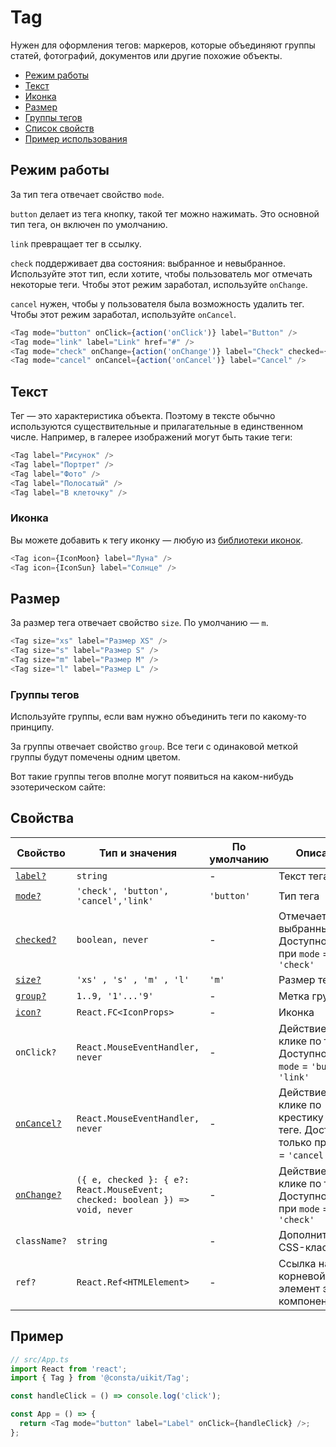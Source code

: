 
<!--info
description: Тег. Объединяет группы объектов: статьи, документы, фотографии.
-->

# Tag

Нужен для оформления тегов: маркеров, которые объединяют группы статей, фотографий,
документов или другие похожие объекты.

- [Режим работы](#режим-работы)
- [Текст](#текст)
- [Иконка](#иконка)
- [Размер](#размер)
- [Группы тегов](#группы-тегов)
- [Список свойств](#свойства)
- [Пример использования](#пример)

## Режим работы

За тип тега отвечает свойство `mode`.

`button` делает из тега кнопку, такой тег можно нажимать.
Это основной тип тега, он включен по умолчанию.

`link` превращает тег в ссылку.

`check` поддерживает два состояния: выбранное и невыбранное. Используйте этот тип,
если хотите, чтобы пользователь мог отмечать некоторые теги. Чтобы этот режим заработал,
используйте `onChange`.

`cancel` нужен, чтобы у пользователя была возможность удалить тег. Чтобы этот режим заработал,
используйте `onCancel`.

<TagExampleMode />

```ts
<Tag mode="button" onClick={action('onClick')} label="Button" />
<Tag mode="link" label="Link" href="#" />
<Tag mode="check" onChange={action('onChange')} label="Check" checked={false} />
<Tag mode="cancel" onCancel={action('onCancel')} label="Cancel" />
```

## Текст

Тег — это характеристика объекта. Поэтому в тексте обычно используются
существительные и прилагательные в единственном числе.
Например, в галерее изображений могут быть такие теги:

<TagExampleText />

```ts
<Tag label="Рисунок" />
<Tag label="Портрет" />
<Tag label="Фото" />
<Tag label="Полосатый" />
<Tag label="В клеточку" />
```

### Иконка

Вы можете добавить к тегу иконку — любую из [библиотеки иконок](?path=/story/components-icons--playground).

<TagExampleIcon />

```ts
<Tag icon={IconMoon} label="Луна" />
<Tag icon={IconSun} label="Солнце" />
```

## Размер

За размер тега отвечает свойство `size`. По умолчанию — `m`.

<TagExampleSize />

```ts
<Tag size="xs" label="Размер XS" />
<Tag size="s" label="Размер S" />
<Tag size="m" label="Размер M" />
<Tag size="l" label="Размер L" />
```

### Группы тегов

Используйте группы, если вам нужно объединить теги по какому-то принципу.

За группы отвечает свойство `group`. Все теги с одинаковой меткой группы будут
помечены одним цветом.

Вот такие группы тегов вполне могут появиться на каком-нибудь эзотерическом сайте:

<TagExampleGroup />

## Свойства

| Свойство                     | Тип и значения                                                                | По умолчанию | Описание                                                                        |
| ---------------------------- | ----------------------------------------------------------------------------- | ------------ | ------------------------------------------------------------------------------- |
| [`label?`](#текст)           | `string`                                                                      | -            | Текст тега                                                                      |
| [`mode?`](#режим-работы)     | `'check', 'button', 'cancel','link'`                                          | `'button'`   | Тип тега                                                                        |
| [`checked?`](#режим-работы)  | `boolean, never`                                                              | -            | Отмечает тег выбранным. Доступно только при `mode` = `'check'`                  |
| [`size?`](#размер)           | `'xs' , 's' , 'm' , 'l'`                                                      | `'m'`        | Размер тега                                                                     |
| [`group?`](#группы-тегов)    | `1..9, '1'...'9'`                                                             | -            | Метка группы                                                                    |
| [`icon?`](#иконка)           | `React.FC<IconProps>`                                                         | -            | Иконка                                                                          |
| `onClick?`                   | `React.MouseEventHandler, never`                                              | -            | Действие при клике по тегу. Доступно при `mode` = `'button'`, `'link'`          |
| [`onCancel?`](#режим-работы) | `React.MouseEventHandler, never`                                              | -            | Действие при клике по крестику на теге. Доступно только при `mode` = `'cancel'` |
| [`onChange?`](#режим-работы) | `({ e, checked }: { e?: React.MouseEvent; checked: boolean }) => void, never` | -            | Действие при клике по тегу. Доступно только при `mode` = `'check'`              |
| `className?`                 | `string`                                                                      | -            | Дополнительный CSS-класс                                                        |
| `ref?`                       | `React.Ref<HTMLElement>`                                                      | -            | Ссылка на корневой DOM-элемент этого компонента                                 |

## Пример

```ts
// src/App.ts
import React from 'react';
import { Tag } from '@consta/uikit/Tag';

const handleClick = () => console.log('click');

const App = () => {
  return <Tag mode="button" label="Label" onClick={handleClick} />;
};
```
